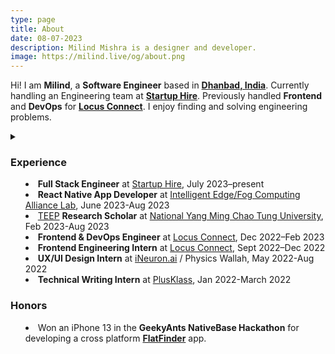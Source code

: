 ```yaml
---
type: page
title: About
date: 08-07-2023
description: Milind Mishra is a designer and developer.
image: https://milind.live/og/about.png
---
```



<Head>
  <title>Milind Mishra</title>
</Head>

Hi! I am **Milind**, a **Software Engineer** based in [**Dhanbad, India**](https://g.co/kgs/xSZ839). Currently handling an Engineering team at [**Startup Hire**](https://turbo-startuphire.vercel.app). Previously handled **Frontend** and **DevOps** for [**Locus Connect**](https://locusconnect.com). I enjoy finding and solving engineering problems.

<GithubCalenderComponent username="thatbeautifuldream" />

<LeetcodeStats username="thatbeautifuldream" />

<details><summary children="Resume"/>

<style jsx>{`
  summary:not(:focus-visible):focus {
    outline: none;
  }
`}</style>

### Experience

- **Full Stack Engineer** at [Startup Hire](https://turbo-startuphire.vercel.app), July 2023–present
- **React Native App Developer** at [Intelligent Edge/Fog Computing Alliance Lab](https://iedge.lab.nycu.edu.tw/), June 2023-Aug 2023
- [TEEP](https://teep.studyintaiwan.org/) **Research Scholar** at [National Yang Ming Chao Tung University](https://en.nycu.edu.tw/), Feb 2023-Aug 2023
- **Frontend & DevOps Engineer** at [Locus Connect](https://locusconnect.com), Dec 2022–Feb 2023
- **Frontend Engineering Intern** at [Locus Connect](https://locusconnect.com), Sept 2022–Dec 2022
- **UX/UI Design Intern** at [iNeuron.ai](https://ineuron.ai/) / Physics Wallah, May 2022-Aug 2022
- **Technical Writing Intern** at [PlusKlass](https://www.plusklass.com/), Jan 2022-March 2022

### Honors

- Won an iPhone 13 in the **GeekyAnts NativeBase Hackathon** for developing a cross platform [**FlatFinder**](https://github.com/thatbeautifuldream/flat-finder) app.

</details>

<Sign />

